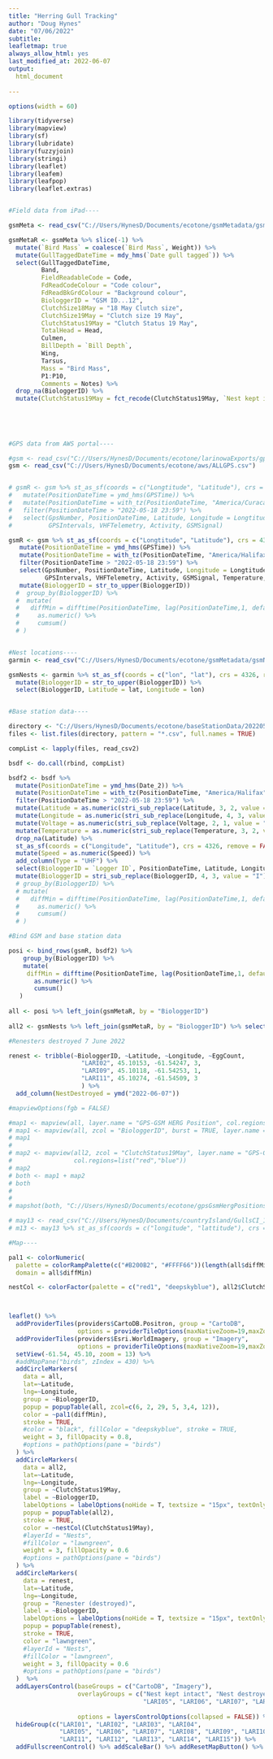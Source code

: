 ---
title: "Herring Gull Tracking"
author: "Doug Hynes"
date: "07/06/2022"
subtitle:
leafletmap: true
always_allow_html: yes
last_modified_at: 2022-06-07
output: 
  html_document
    
---


```{r, echo=FALSE, include=TRUE, message=FALSE, warning=FALSE, results='asis'}
options(width = 60)

library(tidyverse)
library(mapview)
library(sf)
library(lubridate)
library(fuzzyjoin)
library(stringi)
library(leaflet)
library(leafem)
library(leafpop)
library(leaflet.extras)


#Field data from iPad----

gsmMeta <- read_csv("C://Users/HynesD/Documents/ecotone/gsmMetadata/gsmMetadata19May2022R.csv")

gsmMetaR <- gsmMeta %>% slice(-1) %>%
  mutate(`Bird Mass` = coalesce(`Bird Mass`, Weight)) %>%
  mutate(GullTaggedDateTime = mdy_hms(`Date gull tagged`)) %>% 
  select(GullTaggedDateTime, 
         Band,
         FieldReadableCode = Code,
         FdReadCodeColour = "Code colour",
         FdReadBkGrdColour = "Background colour",
         BiologgerID = "GSM ID...12",
         ClutchSize18May = "18 May Clutch size",
         ClutchSize19May = "Clutch size 19 May",                    
         ClutchStatus19May = "Clutch Status 19 May",
         TotalHead = Head,
         Culmen,
         BillDepth = `Bill Depth`,
         Wing,
         Tarsus,
         Mass = "Bird Mass",
         P1:P10,
         Comments = Notes) %>%
  drop_na(BiologgerID) %>%
  mutate(ClutchStatus19May = fct_recode(ClutchStatus19May, `Nest kept intact` = "Intact", `Nest destroyed` = "Destroyed"))
  
         
         
         

#GPS data from AWS portal----

#gsm <- read_csv("C://Users/HynesD/Documents/ecotone/larinowaExports/gps_pos_202205.csv")
gsm <- read_csv("C://Users/HynesD/Documents/ecotone/aws/ALLGPS.csv")


# gsmR <- gsm %>% st_as_sf(coords = c("Longtitude", "Latitude"), crs = 4326, remove = FALSE) %>% 
#   mutate(PositionDateTime = ymd_hms(GPSTime)) %>% 
#   mutate(PositionDateTime = with_tz(PositionDateTime, "America/Curacao")) %>% 
#   filter(PositionDateTime > "2022-05-18 23:59") %>%
#   select(GpsNumber, PositionDateTime, Latitude, Longitude = Longtitude, BatteryVoltage, BiologgerID = GpsDescription,
#          GPSIntervals, VHFTelemetry, Activity, GSMSignal)

gsmR <- gsm %>% st_as_sf(coords = c("Longtitude", "Latitude"), crs = 4326, remove = FALSE) %>% 
   mutate(PositionDateTime = ymd_hms(GPSTime)) %>% 
   mutate(PositionDateTime = with_tz(PositionDateTime, "America/Halifax")) %>% 
   filter(PositionDateTime > "2022-05-18 23:59") %>%
   select(GpsNumber, PositionDateTime, Latitude, Longitude = Longtitude, BatteryVoltage, BiologgerID = GpsDescription,
          GPSIntervals, VHFTelemetry, Activity, GSMSignal, Temperature, Type:OrdDate) %>%
   mutate(BiologgerID = str_to_upper(BiologgerID))
  #  group_by(BiologgerID) %>%
  #  mutate(
  #   diffMin = difftime(PositionDateTime, lag(PositionDateTime,1, default = PositionDateTime[1] ), unit = "mins") %>% 
  #     as.numeric() %>%
  #     cumsum()
  # )


#Nest locations----
garmin <- read_csv("C://Users/HynesD/Documents/ecotone/gsmMetadata/gsmNests.csv", skip = 22, n_max = 15)

gsmNests <- garmin %>% st_as_sf(coords = c("lon", "lat"), crs = 4326, remove = FALSE) %>% mutate(BiologgerID = stri_sub_replace(name, 4, 3, value = "i")) %>%
  mutate(BiologgerID = str_to_upper(BiologgerID)) %>%
  select(BiologgerID, Latitude = lat, Longitude = lon)


#Base station data----

directory <- "C://Users/HynesD/Documents/ecotone/baseStationData/20220520081926"
files <- list.files(directory, pattern = "*.csv", full.names = TRUE)

compList <- lapply(files, read_csv2)

bsdf <- do.call(rbind, compList)

bsdf2 <- bsdf %>%
  mutate(PositionDateTime = ymd_hms(Date_2)) %>% 
  mutate(PositionDateTime = with_tz(PositionDateTime, "America/Halifax")) %>% 
  filter(PositionDateTime > "2022-05-18 23:59") %>% 
  mutate(Latitude = as.numeric(stri_sub_replace(Latitude, 3, 2, value = "."))) %>%
  mutate(Longitude = as.numeric(stri_sub_replace(Longitude, 4, 3, value = "."))) %>%
  mutate(Voltage = as.numeric(stri_sub_replace(Voltage, 2, 1, value = "."))) %>%
  mutate(Temperature = as.numeric(stri_sub_replace(Temperature, 3, 2, value = "."))) %>%
  drop_na(Latitude) %>%
  st_as_sf(coords = c("Longitude", "Latitude"), crs = 4326, remove = FALSE) %>%
  mutate(Speed = as.numeric(Speed)) %>%
  add_column(Type = "UHF") %>%
  select(BiologgerID = `Logger ID`, PositionDateTime, Latitude, Longitude, BatteryVoltage = Voltage, Temperature, Speed, Type) %>%
  mutate(BiologgerID = stri_sub_replace(BiologgerID, 4, 3, value = "I")) 
  # group_by(BiologgerID) %>%
  # mutate(
  #   diffMin = difftime(PositionDateTime, lag(PositionDateTime,1, default = PositionDateTime[1] ), unit = "mins") %>% 
  #     as.numeric() %>%
  #     cumsum()
  # )

#Bind GSM and base station data

posi <- bind_rows(gsmR, bsdf2) %>%
    group_by(BiologgerID) %>%
    mutate(
     diffMin = difftime(PositionDateTime, lag(PositionDateTime,1, default = PositionDateTime[1] ), unit = "mins") %>% 
       as.numeric() %>%
       cumsum()
   )
  
all <- posi %>% left_join(gsmMetaR, by = "BiologgerID") 
  
all2 <- gsmNests %>% left_join(gsmMetaR, by = "BiologgerID") %>% select(BiologgerID, Latitude, Longitude, ClutchSize18May, ClutchSize19May, ClutchStatus19May)

#Renesters destroyed 7 June 2022

renest <- tribble(~BiologgerID, ~Latitude, ~Longitude, ~EggCount,
                    "LARI02", 45.10153, -61.54247, 3,
                    "LARI09", 45.10118, -61.54253, 1,
                    "LARI11", 45.10274, -61.54509, 3
                    ) %>%
  add_column(NestDestroyed = ymd("2022-06-07"))

#mapviewOptions(fgb = FALSE)

#map1 <- mapview(all, layer.name = "GPS-GSM HERG Position", col.regions = "orange", cex = 10, alpha.regions = 0.5)
# map1 <- mapview(all, zcol = "BiologgerID", burst = TRUE, layer.name = "GPS-GSM HERG Position", cex = 10, alpha.regions = 0.5, legend = FALSE)
# map1
# 
# map2 <- mapview(all2, zcol = "ClutchStatus19May", layer.name = "GPS-GSM HERG Nest", cex = 10, alpha.regions = 0.5,
#                 col.regions=list("red","blue"))
# map2
# both <- map1 + map2
# both
# 
# 
# mapshot(both, "C://Users/HynesD/Documents/ecotone/gpsGsmHergPositions.html")

# may13 <- read_csv("C://Users/HynesD/Documents/countryIsland/GullsCI_13May2022.csv")
# m13 <- may13 %>% st_as_sf(coords = c("longitude", "lattitude"), crs = 4326)

#Map----

pal1 <- colorNumeric(
  palette = colorRampPalette(c("#B200B2", "#FFFF66"))(length(all$diffMin)), 
  domain = all$diffMin)

nestCol <- colorFactor(palette = c("red1", "deepskyblue"), all2$ClutchStatus19May)



leaflet() %>%
  addProviderTiles(providers$CartoDB.Positron, group = "CartoDB",
                   options = providerTileOptions(maxNativeZoom=19,maxZoom=100)) %>%
  addProviderTiles(providers$Esri.WorldImagery, group = "Imagery",
                   options = providerTileOptions(maxNativeZoom=19,maxZoom=100)) %>%
  setView(-61.54, 45.10, zoom = 13) %>%
  #addMapPane("birds", zIndex = 430) %>%
  addCircleMarkers(
    data = all,
    lat=~Latitude, 
    lng=~Longitude,
    group = ~BiologgerID,
    popup = popupTable(all, zcol=c(6, 2, 29, 5, 3,4, 12)),
    color = ~pal1(diffMin),
    stroke = TRUE,
    #color = "black", fillColor = "deepskyblue", stroke = TRUE, 
    weight = 3, fillOpacity = 0.8,
    #options = pathOptions(pane = "birds")
  ) %>%
  addCircleMarkers(
    data = all2,
    lat=~Latitude, 
    lng=~Longitude,
    group = ~ClutchStatus19May,
    label = ~BiologgerID,
    labelOptions = labelOptions(noHide = T, textsize = "15px", textOnly = TRUE, direction = "center"),
    popup = popupTable(all2),
    stroke = TRUE,
    color = ~nestCol(ClutchStatus19May),
    #layerId = "Nests",
    #fillColor = "lawngreen", 
    weight = 3, fillOpacity = 0.6
    #options = pathOptions(pane = "birds")
  ) %>%
  addCircleMarkers(
    data = renest,
    lat=~Latitude, 
    lng=~Longitude,
    group = "Renester (destroyed)",
    label = ~BiologgerID,
    labelOptions = labelOptions(noHide = T, textsize = "15px", textOnly = TRUE, direction = "center"),
    popup = popupTable(renest),
    stroke = TRUE,
    color = "lawngreen",
    #layerId = "Nests",
    #fillColor = "lawngreen", 
    weight = 3, fillOpacity = 0.6
    #options = pathOptions(pane = "birds")
  )  %>%
  addLayersControl(baseGroups = c("CartoDB", "Imagery"),  
                   overlayGroups = c("Nest kept intact", "Nest destroyed", "Renester (destroyed)", "LARI01", "LARI02", "LARI03", "LARI04",
                                     "LARI05", "LARI06", "LARI07", "LARI08", "LARI09", "LARI10",
                                                                             "LARI11", "LARI12", "LARI13", "LARI14", "LARI15"),
                   options = layersControlOptions(collapsed = FALSE)) %>%
  hideGroup(c("LARI01", "LARI02", "LARI03", "LARI04",
              "LARI05", "LARI06", "LARI07", "LARI08", "LARI09", "LARI10",
              "LARI11", "LARI12", "LARI13", "LARI14", "LARI15")) %>%
  addFullscreenControl() %>% addScaleBar() %>% addResetMapButton() %>% addMeasure()
  

```
